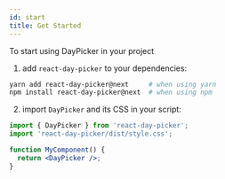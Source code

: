 ```yaml
---
id: start
title: Get Started
---
```


To start using DayPicker in your project

1. add `react-day-picker` to your dependencies:
  ```bash
  yarn add react-day-picker@next     # when using yarn
  npm install react-day-picker@next  # when using npm
  ```

2. import `DayPicker` and its CSS in your script:
  ```jsx showOutput
  import { DayPicker } from 'react-day-picker';
  import 'react-day-picker/dist/style.css';

  function MyComponent() {
    return <DayPicker />;
  }
  ```
